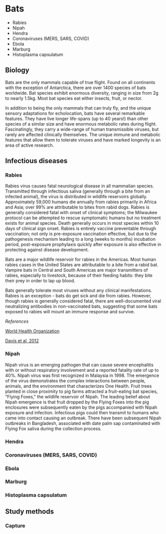# Bats

::: {.callout-note title="Infections"}
-   Rabies
-   Nipah
-   Hendra
-   Coronaviruses (MERS, SARS, COVID)
-   Ebola
-   Marburg
-   Histoplasma capsulatum
:::

<!--# good ref: www.nature.com/articles/cddiscovery201648 -->

## Biology

Bats are the only mammals capable of true flight. Found on all continents with the exception of Antarctica, there are over 1400 species of bats worldwide. Bat species exhibit enormous diversity, ranging in size from 2g to nearly 1.5kg. Most bat species eat either insects, fruit, or nector.

::: {.callout-note title="Fun fact"}
In addition to being the only mammals that can truly fly, and the unique sensory adaptations for echolocation, bats have several remarkable features. They have live longer life-spans (up to 40 years!) than other species of a similar size and have enormous metabolic rates during flight. Fascinatingly, they carry a wide-range of human transmissible viruses, but rarely are affected clinically themselves. The unique immune and metabolic features that allow them to tolerate viruses and have marked longevity is an area of active research.
:::

## Infectious diseases

### Rabies

Rabies virus causes fatal neurological disease in all mammalian species. Transmitted through infectious saliva (generally through a bite from an infected animal), the virus is distributed in wildlife reservoirs globally. Approximately 59,000 humans die annually from rabies primarily in Africa and Asia; over 99% are attributable to bites from rabid dogs. Rabies is generally considered fatal with onset of clinical symptoms; the Milwaukee protocol can be attempted to rescue symptomatic humans but no treatment exists for animal species. Death generally occurs in most species within 10 days of clinical sign onset. Rabies is entirely vaccine preventable through vaccination; not only is pre-exposure vaccination effective, but due to the pathogenesis mechanism leading to a long (weeks to months) incubation period, post-exposure prophylaxis quickly after exposure is also effective in protecting against disease development.

Bats are a major wildlife reservoir for rabies in the Americas. Most human rabies cases in the United States are attributable to a bite from a rabid bat. Vampire bats in Central and South Americas are major transmitters of rabies, especially to livestock, because of their feeding habits: they bite their prey in order to lap up blood.

::: {.callout-note title="Fun fact"}
Bats generally tolerate most viruses without any clinical manifestations. Rabies is an exception - bats do get sick and die from rabies. However, though rabies is generally considered fatal, there are well-documented viral neutralizing antibodies in non-vaccinated bats, suggesting that some bats exposed to rabies will mount an immune response and survive.
:::

*References*

[World Health Organization](https://www.who.int/news-room/fact-sheets/detail/rabies) 

[Davis et al, 2012](www.ncbi.nlm.nih.gov/pmc/articles/PMC3249890/)

### Nipah

Nipah virus is an emerging pathogen that can cause severe encephalitis with or without respiratory involvement and a reported fatality rate of up to 40%. Nipah virus was first recognized in Malaysia in 1998. The emergence of the virus demonstrates the complex interactions between people, animals, and the environment that characterizes One Health. Fruit trees planted in close proximity to pig farms attracted a fruit-eating bat species, "Flying Foxes," the wildlife reservoir of Nipah. The leading belief about Nipah emergence is that fruit dropped by the Flying Foxes into the pig enclosures were subsequently eaten by the pigs accompanied with Nipah exposure and infection. Infectious pigs could then transmit to humans who came into contact causing an outbreak. There have been subsequent Nipah outbreaks in Bangladesh, associated with date palm sap contaminated with Flying Fox saliva during the collection process.

### Hendra

### Coronaviruses (MERS, SARS, COVID)

### Ebola

### Marburg

### Histoplasma capsulatum

## Study methods

### Capture
